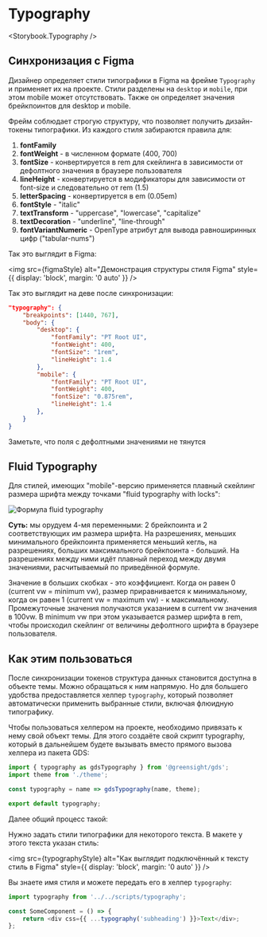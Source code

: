 
<Meta title="Dev | Typography" />

# Typography

<Storybook.Typography />
<br />

## Синхронизация с Figma

Дизайнер определяет стили типографики в Figma на фрейме `Typography` и применяет их на проекте. Стили разделены на `desktop` и `mobile`, при этом mobile может отсутствовать. Также он определяет значения брейкпоинтов для desktop и mobile.

Фрейм соблюдает строгую структуру, что позволяет получить дизайн-токены типографики. Из каждого стиля забираются правила для:

1. **fontFamily**
1. **fontWeight** - в численном формате (400, 700)
1. **fontSize** - конвертируется в rem для скейлинга в зависимости от дефолтного значения в браузере пользователя
1. **lineHeight** - конвертируется в модификаторы для зависимости от font-size и следовательно от rem (1.5)
1. **letterSpacing** - конвертируется в em (0.05em)
1. **fontStyle** - "italic"
1. **textTransform** - "uppercase", "lowercase", "capitalize"
1. **textDecoration** - "underline", "line-through"
1. **fontVariantNumeric** - OpenType атрибут для вывода равноширинных цифр ("tabular-nums")

Так это выглядит в Figma:

<img src={figmaStyle} alt="Демонстрация структуры стиля Figma" style={{ display: 'block', margin: '0 auto' }} />

Так это выглядит на деве после синхронизации:

```json
"typography": {
    "breakpoints": [1440, 767],
    "body": {
        "desktop": {
            "fontFamily": "PT Root UI",
            "fontWeight": 400,
            "fontSize": "1rem",
            "lineHeight": 1.4
        },
        "mobile": {
            "fontFamily": "PT Root UI",
            "fontWeight": 400,
            "fontSize": "0.875rem",
            "lineHeight": 1.4
        },
    }
}
```

<Note icon="☝🏿">Заметьте, что поля с дефолтными значениями не тянутся</Note>

## Fluid Typography

Для стилей, имеющих "mobile"-версию применяется плавный скейлинг размера шрифта между точками "fluid typography with locks":

<img src={fluidTypography} alt="Формула fluid typography" />

**Суть:** мы орудуем 4-мя переменными: 2 брейкпоинта и 2 соответствующих им размера шрифта. На разрешениях, меньших минимального брейкпоинта применяется меньший кегль, на разрешениях, больших максимального брейкпоинта - больший. На разрешениях между ними идёт плавный переход между двумя значениями, расчитываемый по приведённой формуле.

Значение в больших скобках - это коэффициент. Когда он равен 0 (current vw = minimum vw), размер приравнивается к минимальному, когда он равен 1 (current vw = maximum vw) - к максимальному. Промежуточные значения получаются указанием в current vw значения в 100vw. В minimum vw при этом указывается размер шрифта в rem, чтобы происходил скейлинг от величины дефолтного шрифта в браузере пользователя.

## Как этим пользоваться

После синхронизации токенов структура данных становится доступна в объекте темы. Можно обращаться к ним напрямую. Но для большего удобства предоставляется хелпер `typography`, который позволяет автоматически применить выбранные стили, включая флюидную типографику.

Чтобы пользоваться хелпером на проекте, необходимо привязать к нему свой объект темы. Для этого создаёте свой скрипт typography, который в дальнейшем будете вызывать вместо прямого вызова хелпера из пакета GDS:

```js
import { typography as gdsTypography } from '@greensight/gds';
import theme from './theme';

const typography = name => gdsTypography(name, theme);

export default typography;
```

Далее общий процесс такой:

Нужно задать стили типографики для некоторого текста. В макете у этого текста указан стиль:

<img
    src={typographyStyle}
    alt="Как выглядит подключённый к тексту стиль в Figma"
    style={{ display: 'block', margin: '0 auto' }}
/>

Вы знаете имя стиля и можете передать его в хелпер `typography`:

```js
import typography from '../../scripts/typography';

const SomeComponent = () => {
    return <div css={{ ...typography('subheading') }}>Text</div>;
};
```
